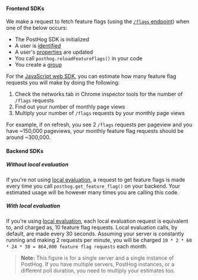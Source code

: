 #### Frontend SDKs

We make a request to fetch feature flags (using the [`/flags` endpoint](/docs/api/flags)) when one of the below occurs:

- The PostHog SDK is initialized
- A user is [identified](/docs/data/identify) 
- A user's [properties](/docs/product-analytics/person-properties) are updated
- You call `posthog.reloadFeatureFlags()` in your code
- You create a [group](/docs/product-analytics/group-analytics)

For the [JavaScript web SDK](/docs/libraries/js), you can estimate how many feature flag requests you will make by doing the following:

1. Check the networks tab in Chrome inspector tools for the number of `/flags` requests
2. Find out your number of monthly page views
3. Multiply your number of `/flags` requests by your monthly page views

For example, if on refresh, you see 2 `/flags` requests per pageview and you have ~150,000 pageviews, your monthly feature flag requests should be around ~300,000.

#### Backend SDKs

##### Without local evaluation 

If you're not using [local evaluation](/docs/feature-flags/local-evaluation), a request to get feature flags is made every time you call `posthog.get_feature_flag()` on your backend. Your estimated usage will be however many times you are calling this code.

##### With local evaluation

If you're using [local evaluation](/docs/feature-flags/local-evaluation), each local evaluation request is equivalent to, and charged as, 10 feature flag requests. Local evaluation calls, by default, are made every 30 seconds. Assuming your server is constantly running and making 2 requests per minute, you will be charged `10 * 2 * 60 * 24 * 30 = 864,000 feature flag requests` each month.

> **Note:** This figure is for a single server and a single instance of PostHog. If you have multiple servers, PostHog instances, or a different poll duration, you need to multiply your estimates too.
